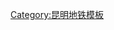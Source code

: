 {{Navbox
|listclass = hlist
|name  = 昆明地铁路线
|title = [[昆明地铁]]路线
|group1= 营运中
|list1 = 
* {{昆明地铁线路名|1|block}}
* {{昆明地铁线路名|2|block}}
* {{昆明地铁线路名|3|block}}
* {{昆明地铁线路名|4|block}}
* {{昆明地铁线路名|5|block}}
* {{昆明地铁线路名|6|block}}
|group2= 建设中
|list2 = 
* {{昆明地铁线路名|1|block}}西北延
* {{昆明地铁线路名|2|block}}南延
|group3= 规划中
|list3 = 
* {{昆明地铁线路名|7|block}}
* {{昆明地铁线路名|8|block}}
* {{昆明地铁线路名|9|block}}
}}
<noinclude>
[[Category:昆明地铁模板]]
</noinclude>